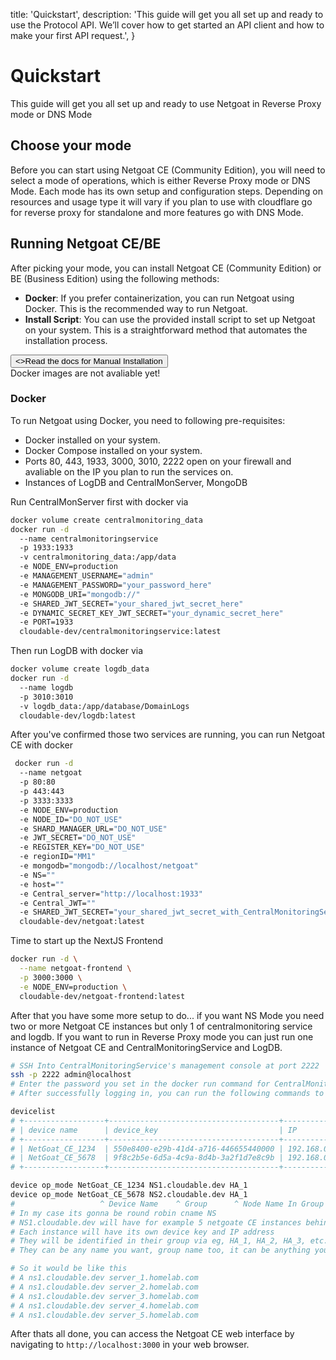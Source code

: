   title: 'Quickstart',
  description:
    'This guide will get you all set up and ready to use the Protocol API. We’ll cover how to get started an API client and how to make your first API request.',
}

# Quickstart

This guide will get you all set up and ready to use Netgoat in Reverse Proxy mode or DNS Mode

## Choose your mode

Before you can start using Netgoat CE (Community Edition), you will need to select a mode of operations, which is either Reverse Proxy mode or DNS Mode. Each mode has its own setup and configuration steps. Depending on resources and usage type it will vary if you plan to use with cloudflare go for reverse proxy for standalone and more features go with DNS Mode.

## Running Netgoat CE/BE

After picking your mode, you can install Netgoat CE (Community Edition) or BE (Business Edition) using the following methods:
- **Docker**: If you prefer containerization, you can run Netgoat using Docker. This is the recommended way to run Netgoat.
- **Install Script**: You can use the provided install script to set up Netgoat on your system. This is a straightforward method that automates the installation process.

<div className="not-prose">
  <Button href="/manual-install" variant="text" arrow="right">
    <>Read the docs for Manual Installation</>
  </Button>
</div>




<Note>
  Docker images are not avaliable yet!
</Note>

### Docker
To run Netgoat using Docker, you need to following pre-requisites:
- Docker installed on your system.
- Docker Compose installed on your system.
- Ports 80, 443, 1933, 3000, 3010, 2222 open on your firewall and avaliable on the IP you plan to run the services on.
- Instances of LogDB and CentralMonServer, MongoDB

Run CentralMonServer first with docker via 
```bash
docker volume create centralmonitoring_data
docker run -d 
  --name centralmonitoringservice 
  -p 1933:1933 
  -v centralmonitoring_data:/app/data 
  -e NODE_ENV=production
  -e MANAGEMENT_USERNAME="admin"
  -e MANAGEMENT_PASSWORD="your_password_here"
  -e MONGODB_URI="mongodb://" 
  -e SHARED_JWT_SECRET="your_shared_jwt_secret_here" 
  -e DYNAMIC_SECRET_KEY_JWT_SECRET="your_dynamic_secret_here" 
  -e PORT=1933 
  cloudable-dev/centralmonitoringservice:latest
```

Then run LogDB with docker via 
```bash
docker volume create logdb_data
docker run -d 
  --name logdb 
  -p 3010:3010 
  -v logdb_data:/app/database/DomainLogs 
  cloudable-dev/logdb:latest
```

After you've confirmed those two services are running, you can run Netgoat CE with docker
```bash
 docker run -d 
  --name netgoat 
  -p 80:80 
  -p 443:443 
  -p 3333:3333 
  -e NODE_ENV=production 
  -e NODE_ID="DO_NOT_USE" 
  -e SHARD_MANAGER_URL="DO_NOT_USE" 
  -e JWT_SECRET="DO_NOT_USE" 
  -e REGISTER_KEY="DO_NOT_USE" 
  -e regionID="MM1" 
  -e mongodb="mongodb://localhost/netgoat" 
  -e NS="" 
  -e host="" 
  -e Central_server="http://localhost:1933" 
  -e Central_JWT="" 
  -e SHARED_JWT_SECRET="your_shared_jwt_secret_with_CentralMonitoringService" 
  cloudable-dev/netgoat:latest
```

Time to start up the NextJS Frontend
```bash
docker run -d \
  --name netgoat-frontend \
  -p 3000:3000 \
  -e NODE_ENV=production \
  cloudable-dev/netgoat-frontend:latest
```

After that you have some more setup to do... if you want NS Mode you need two or more Netgoat CE instances but only 1 of centralmonitoring service and logdb. If you want to run in Reverse Proxy mode you can just run one instance of Netgoat CE and CentralMonitoringService and LogDB. 
```bash
# SSH Into CentralMonitoringService's management console at port 2222
ssh -p 2222 admin@localhost
# Enter the password you set in the docker run command for CentralMonitoringService (MANAGEMENT_PASSWORD)
# After successfully logging in, you can run the following commands to set up your Netgoat CE instance

devicelist 
# +------------------+--------------------------------------+--------------+----------------+
# | device name      | device_key                           | IP           | operation mode |
# +------------------+--------------------------------------+--------------+----------------+
# | NetGoat_CE_1234  | 550e8400-e29b-41d4-a716-446655440000 | 192.168.0.1  | Standalone     |
# | NetGoat_CE_5678  | 9f8c2b5e-6d5a-4c9a-8d4b-3a2f1d7e8c9b | 192.168.0.2  | Standalone     |
# +------------------+--------------------------------------+--------------+----------------+

device op_mode NetGoat_CE_1234 NS1.cloudable.dev HA_1
device op_mode NetGoat_CE_5678 NS2.cloudable.dev HA_1 
#                   ^ Device Name    ^ Group      ^ Node Name In Group
# In my case its gonna be round robin cname NS
# NS1.cloudable.dev will have for example 5 netgoate CE instances behind it
# Each instance will have its own device key and IP address
# They will be identified in their group via eg, HA_1, HA_2, HA_3, etc.
# They can be any name you want, group name too, it can be anything you want

# So it would be like this
# A ns1.cloudable.dev server_1.homelab.com
# A ns1.cloudable.dev server_2.homelab.com
# A ns1.cloudable.dev server_3.homelab.com
# A ns1.cloudable.dev server_4.homelab.com
# A ns1.cloudable.dev server_5.homelab.com
```

After thats all done, you can access the Netgoat CE web interface by navigating to `http://localhost:3000` in your web browser.